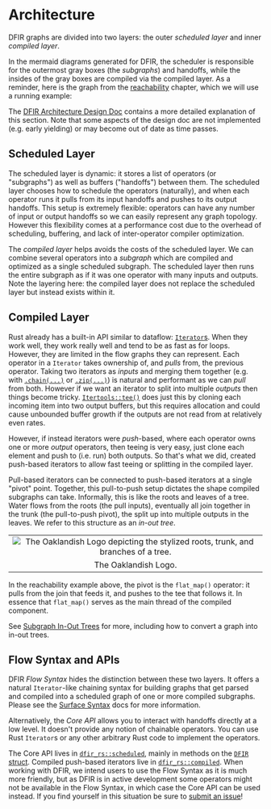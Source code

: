 
# Architecture

DFIR graphs are divided into two layers: the outer _scheduled layer_ and
inner _compiled layer_.

In the mermaid diagrams generated for DFIR, the scheduler is responsible for the outermost gray boxes
(the *subgraphs*)
and handoffs, while the insides of the gray boxes are compiled via the compiled layer. As a reminder,
here is the graph from the
[reachability](../quickstart/example_5_reachability) chapter, which we will use a running example:

<mermaid value={extractMermaid(exampleOutput)}></mermaid>

The [DFIR Architecture Design Doc](https://hydro-project.github.io/hydro/design_docs/2021-10_architecture_design_doc.html)
contains a more detailed explanation of this section. Note that some aspects of
the design doc are not implemented (e.g. early yielding) or may become out of
date as time passes.

## Scheduled Layer

The scheduled layer is dynamic: it stores a list of operators (or "subgraphs")
as well as buffers ("handoffs") between them. The scheduled layer chooses how
to schedule the operators (naturally), and when each operator runs it pulls
from its input handoffs and pushes to its output handoffs. This setup is
extremely flexible: operators can have any number of input or output handoffs
so we can easily represent any graph topology. However this flexibility comes
at a performance cost due to the overhead of scheduling, buffering, and lack
of inter-operator compiler optimization.

The _compiled layer_ helps avoids the costs of the scheduled layer. We can
combine several operators into a _subgraph_ which are compiled and optimized as
a single scheduled subgraph. The scheduled layer then runs the entire subgraph
as if it was one operator with many inputs and outputs. Note the layering here:
the compiled layer does not replace the scheduled layer but instead exists
within it.

## Compiled Layer

Rust already has a built-in API similar to dataflow: [`Iterator`s](https://doc.rust-lang.org/std/iter/trait.Iterator.html).
When they work well, they work really well and tend to be as fast as for loops.
However, they are limited in the flow graphs they can represent. Each operator
in a `Iterator` takes ownership of, and _pulls_ from, the previous operator.
Taking two iterators as _inputs_ and merging them together (e.g. with
[`.chain(...)`](https://doc.rust-lang.org/std/iter/trait.Iterator.html#method.chain)
or [`.zip(...)`](https://doc.rust-lang.org/std/iter/trait.Iterator.html#method.zip))
is natural and performant as we can _pull_ from both. However if we want an
iterator to split into multiple _outputs_ then things become tricky. [`Itertools::tee()`](https://docs.rs/itertools/latest/itertools/trait.Itertools.html#method.tee)
does just this by cloning each incoming item into two output buffers, but this
requires allocation and could cause unbounded buffer growth if the outputs are
not read from at relatively even rates.

However, if instead iterators were _push_-based, where each operator owns one
or more _output_ operators, then teeing is very easy, just clone each element
and push to (i.e. run) both outputs. So that's what we did, created push-based
iterators to allow fast teeing or splitting in the compiled layer.

Pull-based iterators can be connected to push-based iterators at a single "pivot"
point. Together, this pull-to-push setup dictates the shape compiled subgraphs
can take. Informally, this is like the roots and leaves of a tree. Water flows
from the roots (the pull inputs), eventually all join together in the trunk
(the pull-to-push pivot), the split up into multiple outputs in the leaves.
We refer to this structure as an _in-out tree_.

||
| :---: |
| ![The Oaklandish Logo depicting the stylized roots, trunk, and branches of a tree.](../img/oaklandish_logo.jpg) |
| The Oaklandish Logo. |

In the reachability example above, the pivot is the `flat_map()` operator: it pulls from the join that feeds it, and pushes to the tee that follows it. In essence that `flat_map()` serves as the main thread of the compiled component.

See [Subgraph In-Out Trees](./in-out_trees.md) for more, including how to
convert a graph into in-out trees.

## Flow Syntax and APIs

DFIR _Flow Syntax_ hides
the distinction between these two layers. It offers a natural `Iterator`-like chaining syntax for building
graphs that get parsed and compiled into a scheduled graph of one or more compiled subgraphs. Please see the [Surface Syntax](../syntax/index.mdx) docs for more information.

Alternatively, the _Core API_ allows you to interact with handoffs directly at a low
level. It doesn't provide any notion of chainable operators. You can use Rust `Iterator`s
or any other arbitrary Rust code to implement the operators.

The Core API lives in [`dfir_rs::scheduled`](https://hydro.run/rustdoc/dfir_rs/scheduled/index.html),
mainly in methods on the [`DFIR` struct](https://hydro.run/rustdoc/dfir_rs/scheduled/graph/struct.Dfir.html).
Compiled push-based iterators live in [`dfir_rs::compiled`](https://hydro.run/rustdoc/dfir_rs/compiled/index.html).
When working with DFIR, we intend users to use the Flow Syntax as it is much more friendly, but as
DFIR is in active development some operators might not be available in
the Flow Syntax, in which case the Core API can be used instead. If you find
yourself in this situation be sure to [submit an issue](https://github.com/hydro-project/hydro/issues/new)!

